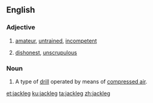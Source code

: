 ==English==

===Adjective===
{{en-adj}}

# {{lb|en|US}} [[amateur]], [[untrained]], [[incompetent]]
# {{lb|en|US}} [[dishonest]], [[unscrupulous]]

===Noun===
{{en-noun}}

# A type of [[drill]] operated by means of [[compressed air]].

[[et:jackleg]]
[[ku:jackleg]]
[[ta:jackleg]]
[[zh:jackleg]]